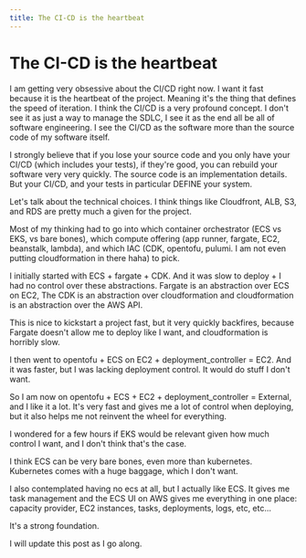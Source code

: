 ```yaml
---
title: The CI-CD is the heartbeat
---
```


# The CI-CD is the heartbeat

I am getting very obsessive about the CI/CD right now. I want it fast because it is the heartbeat of the project.
Meaning it's the thing that defines the speed of iteration. I think the CI/CD is a very profound concept. I don't see it as just a way to manage the SDLC, I see it as the end all be all of software engineering. I see the CI/CD as the software more than the source code of my software itself.

I strongly believe that if you lose your source code and you only have your CI/CD (which includes your tests), if they're good, you can rebuild your software very very quickly. The source code is an implementation details. But your CI/CD, and your tests in particular DEFINE your system.

Let's talk about the technical choices. I think things like Cloudfront, ALB, S3, and RDS are pretty much a given for the project.

Most of my thinking had to go into which container orchestrator (ECS vs EKS, vs bare bones), which compute offering (app runner, fargate, EC2, beanstalk, lambda), and which IAC (CDK, opentofu, pulumi. I am not even putting cloudformation in there haha) to pick.

I initially started with ECS + fargate + CDK. And it was slow to deploy + I had no control over these abstractions.
Fargate is an abstraction over ECS on EC2, The CDK is an abstraction over cloudformation and cloudformation is an abstraction over the AWS API.

This is nice to kickstart a project fast, but it very quickly backfires, because Fargate doesn't allow me to deploy like I want, and cloudformation is horribly slow.

I then went to opentofu + ECS on EC2 + deployment_controller = EC2. And it was faster, but I was lacking deployment control. It would do stuff I don't want.

So I am now on opentofu + ECS + EC2 + deployment_controller = External, and I like it a lot. It's very fast and gives me a lot of control when deploying, but it also helps me not reinvent the wheel for everything.

I wondered for a few hours if EKS would be relevant given how much control I want, and I don't think that's the case.

I think ECS can be very bare bones, even more than kubernetes. Kubernetes comes with a huge baggage, which I don't want.

I also contemplated having no ecs at all, but I actually like ECS. It gives me task management and the ECS UI on AWS gives me everything in one place: capacity provider, EC2 instances, tasks, deployments, logs, etc, etc...

It's a strong foundation.

I will update this post as I go along.

